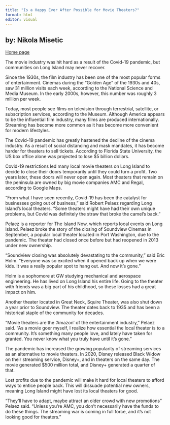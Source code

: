 ```yaml
---
title: "Is a Happy Ever After Possible for Movie Theaters?"
format: html
editor: visual
---
```


## by: Nikola Misetic

[Home page](https://nmisetic.github.io/mywebsite/)

The movie industry was hit hard as a result of the Covid-19 pandemic, but communities on Long Island may never recover.

Since the 1930s, the film industry has been one of the most popular forms of entertainment. Cinemas during the "Golden Age" of the 1930s and 40s, saw 31 million visits each week, according to the National Science and Media Museum. In the early 2000s, however, this number was roughly 3 million per week.

Today, most people see films on television through terrestrial, satellite, or subscription services, according to the Museum. Although America appears to be the influential film industry, many films are produced internationally. Streaming has become more common as it has become more convenient for modern lifestyles.

The Covid-19 pandemic has greatly hastened the decline of the cinema industry. As a result of social distancing and mask mandates, it has become harder for theaters to sell tickets. According to Florida State University, the US box office alone was projected to lose \$5 billion dollars.

Covid-19 restrictions led many local movie theaters on Long Island to decide to close their doors temporarily until they could turn a profit. Two years later, these doors will never open again. Most theaters that remain on the peninsula are owned by big movie companies AMC and Regal, according to Google Maps.

"From what I have seen recently, Covid-19 has been the catalyst for businesses going out of business," said Robert Pelaez regarding Long Island's local theaters. "Some theaters might have had their own unique problems, but Covid was definitely the straw that broke the camel's back."

Pelaez is a reporter for The Island Now, which reports local events on Long Island. Pelaez broke the story of the closing of Soundview Cinemas in September, a popular local theater located in Port Washington, due to the pandemic. The theater had closed once before but had reopened in 2013 under new ownership.

"Soundview closing was absolutely devastating to the community," said Eric Holm. "Everyone was so excited when it opened back up when we were kids. It was a really popular spot to hang out. And now it's gone."

Holm is a sophomore at GW studying mechanical and aerospace engineering. He has lived on Long Island his entire life. Going to the theater with friends was a big part of his childhood, so these losses had a great impact on him.

Another theater located in Great Neck, Squire Theater, was also shut down a year prior to Soundview. The theater dates back to 1935 and has been a historical staple of the community for decades.

"Movie theaters are the 'Amazon' of the entertainment industry," Pelaez said. "As a movie goer myself, I realize how essential the local theater is to a community. It's something many people love, and lately have taken for granted. You never know what you truly have until it's gone."

The pandemic has increased the growing popularity of streaming services as an alternative to movie theaters. In 2020, Disney released Black Widow on their streaming service, Disney+, and in theaters on the same day. The movie generated \$500 million total, and Disney+ generated a quarter of that.

Lost profits due to the pandemic will make it hard for local theaters to afford ways to entice people back. This will dissuade potential new owners, meaning Long Island might have lost its local theaters for good.

"They'll have to adapt, maybe attract an older crowd with new promotions" Pelaez said. "Unless you're AMC, you don't necessarily have the funds to do these things. The streaming war is coming in full force, and it's not looking good for theaters."
